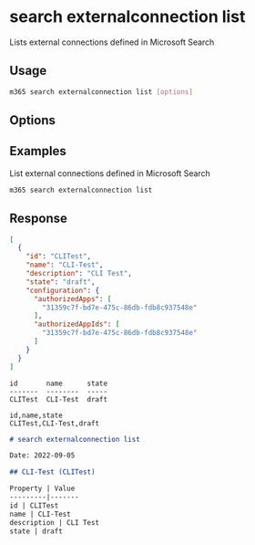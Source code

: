 
# search externalconnection list

Lists external connections defined in Microsoft Search

## Usage

```sh
m365 search externalconnection list [options]
```

## Options

<Global />

## Examples

List external connections defined in Microsoft Search

```sh
m365 search externalconnection list
```

## Response

<Tabs>
  <TabItem value="JSON">

  ```json
  [
    {
      "id": "CLITest",
      "name": "CLI-Test",
      "description": "CLI Test",
      "state": "draft",
      "configuration": {
        "authorizedApps": [
          "31359c7f-bd7e-475c-86db-fdb8c937548e"
        ],
        "authorizedAppIds": [
          "31359c7f-bd7e-475c-86db-fdb8c937548e"
        ]
      }
    }
  ]
  ```

  </TabItem>
  <TabItem value="Text">

  ```text
  id       name      state
  -------  --------  -----
  CLITest  CLI-Test  draft
  ```

  </TabItem>
  <TabItem value="CSV">

  ```csv
  id,name,state
  CLITest,CLI-Test,draft
  ```

  </TabItem>
  <TabItem value="Markdown">

  ```md
  # search externalconnection list

  Date: 2022-09-05

  ## CLI-Test (CLITest)

  Property | Value
  ---------|-------
  id | CLITest
  name | CLI-Test
  description | CLI Test
  state | draft
  ```

  </TabItem>
</Tabs>

